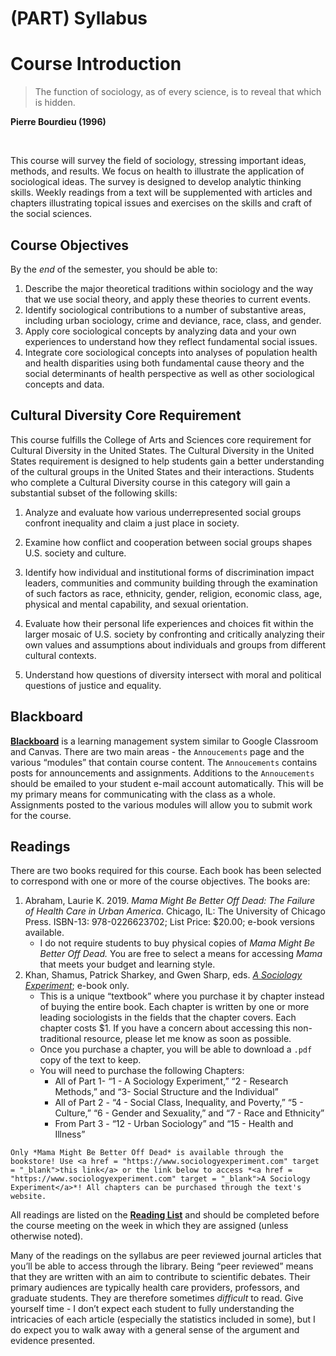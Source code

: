 # (PART) Syllabus {-}

# Course Introduction

> The function of sociology, as of every science, is to reveal that which is hidden.

**Pierre Bourdieu (1996)**

</br>

This course will survey the field of sociology, stressing important ideas, methods, and results. We focus on health to illustrate the application of sociological ideas. The survey is designed to develop analytic thinking skills. Weekly readings from a text will be supplemented with articles and chapters illustrating topical issues and exercises on the skills and craft of the social sciences.

## Course Objectives

By the *end* of the semester, you should be able to:

  1. Describe the major theoretical traditions within sociology and the way that we use social theory, and apply these theories to current events.
  2. Identify sociological contributions to a number of substantive areas, including urban sociology, crime and deviance, race, class, and gender.
  3. Apply core sociological concepts by analyzing data and your own experiences to understand how they reflect fundamental social issues.
  4. Integrate core sociological concepts into analyses of population health and health disparities using both fundamental cause theory and the social determinants of health perspective as well as other sociological concepts and data.

## Cultural Diversity Core Requirement

This course fulfills the College of Arts and Sciences core requirement for Cultural Diversity in the United States. The Cultural Diversity in the United States requirement is designed to help students gain a better understanding of the cultural groups in the United States and their interactions. Students who complete a Cultural Diversity course in this category will gain a substantial subset of the following skills:

1.  Analyze and evaluate how various underrepresented social groups confront inequality and claim a just place in society.

2.  Examine how conflict and cooperation between social groups shapes U.S. society and culture.

3.  Identify how individual and institutional forms of discrimination impact leaders, communities and community building through the examination of such factors as race, ethnicity, gender, religion, economic class, age, physical and mental capability, and sexual orientation.

4.  Evaluate how their personal life experiences and choices fit within the larger mosaic of U.S. society by confronting and critically analyzing their own values and assumptions about individuals and groups from different cultural contexts.

5.  Understand how questions of diversity intersect with moral and political questions of justice and equality.

## Blackboard

**<a href = "https://blackboard.slu.edu" target = "_blank">Blackboard</a>** is a learning management system similar to Google Classroom and Canvas. There are two main areas - the `Annoucements` page and the various "modules" that contain course content. The `Annoucements` contains posts for announcements and assignments. Additions to the `Annoucements` should be emailed to your student e-mail account automatically. This will be my primary means for communicating with the class as a whole. Assignments posted to the various modules will allow you to submit work for the course.

## Readings

There are two books required for this course. Each book has been selected to correspond with one or more of the course objectives. The books are:

1.  Abraham, Laurie K. 2019. *Mama Might Be Better Off Dead: The Failure of Health Care in Urban America*. Chicago, IL: The University of Chicago Press. ISBN-13: 978-0226623702; List Price: $20.00; e-book versions available.
    * I do not require students to buy physical copies of *Mama Might Be Better Off Dead.* You are free to select a means for accessing *Mama* that meets your budget and learning style.

2. Khan, Shamus, Patrick Sharkey, and Gwen Sharp, eds. *<a href = "https://www.sociologyexperiment.com" target = "_blank">A Sociology Experiment</a>*; e-book only.
    * This is a unique "textbook" where you purchase it by chapter instead of buying the entire book. Each chapter is written by one or more leading sociologists in the fields that the chapter covers. Each chapter costs $1. If you have a concern about accessing this non-traditional resource, please let me know as soon as possible.
    * Once you purchase a chapter, you will be able to download a `.pdf` copy of the text to keep.
    * You will need to purchase the following Chapters:
      * All of Part 1- "1 - A Sociology Experiment," "2 - Research Methods," and "3- Social Structure and the Individual"
      * All of Part 2 - "4 - Social Class, Inequality, and Poverty," "5 - Culture," "6 - Gender and Sexuality," and "7 - Race and Ethnicity"
      * From Part 3 - "12 - Urban Sociology" and "15 - Health and Illness"

```block
Only *Mama Might Be Better Off Dead* is available through the bookstore! Use <a href = "https://www.sociologyexperiment.com" target = "_blank">this link</a> or the link below to access *<a href = "https://www.sociologyexperiment.com" target = "_blank">A Sociology Experiment</a>*! All chapters can be purchased through the text's website.
```

All readings are listed on the [**Reading List**](/syllabus/lecture-schedule.html) and should be completed before the course meeting on the week in which they are assigned (unless otherwise noted). 

Many of the readings on the syllabus are peer reviewed journal articles that you'll be able to access through the library. Being "peer reviewed" means that they are written with an aim to contribute to scientific debates. Their primary audiences are typically health care providers, professors, and graduate students. They are therefore sometimes *difficult* to read. Give yourself time - I don't expect each student to fully understanding the intricacies of each article (especially the statistics included in some), but I do expect you to walk away with a general sense of the argument and evidence presented.
